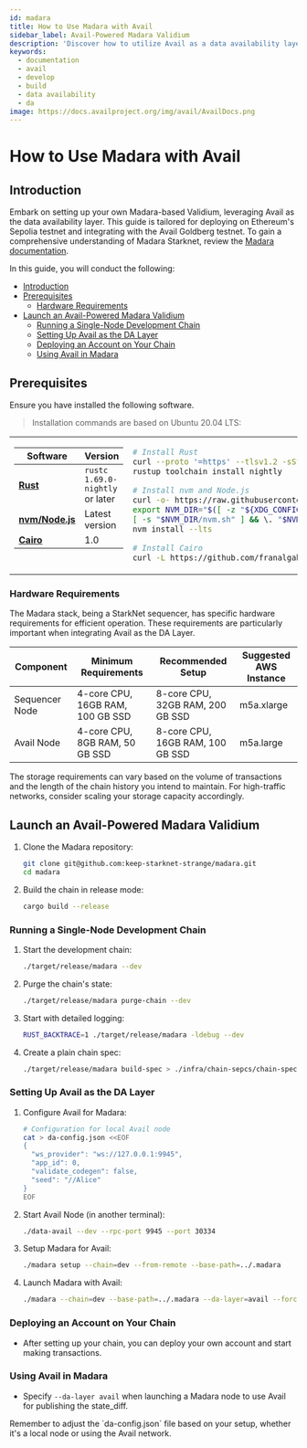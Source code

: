 ```yaml
---
id: madara
title: How to Use Madara with Avail
sidebar_label: Avail-Powered Madara Validium
description: 'Discover how to utilize Avail as a data availability layer to build a Substrate-based Validium with Madara.'
keywords:
  - documentation
  - avail
  - develop
  - build
  - data availability
  - da
image: https://docs.availproject.org/img/avail/AvailDocs.png
---
```


# How to Use Madara with Avail

## Introduction

Embark on setting up your own Madara-based Validium, leveraging Avail as the data availability layer. This guide is tailored for deploying on Ethereum's Sepolia testnet and integrating with the Avail Goldberg testnet. To gain a comprehensive understanding of Madara Starknet, review the [<ins>Madara documentation</ins>](https://docs.madara.zone/).

In this guide, you will conduct the following:

- [Introduction](#introduction)
- [Prerequisites](#prerequisites)
  - [Hardware Requirements](#hardware-requirements)
- [Launch an Avail-Powered Madara Validium](#launch-an-avail-powered-madara-validium)
  - [Running a Single-Node Development Chain](#running-a-single-node-development-chain)
  - [Setting Up Avail as the DA Layer](#setting-up-avail-as-the-da-layer)
  - [Deploying an Account on Your Chain](#deploying-an-account-on-your-chain)
  - [Using Avail in Madara](#using-avail-in-madara)

## Prerequisites

Ensure you have installed the following software.

> Installation commands are based on Ubuntu 20.04 LTS:

<table>
  <tr>
    <td valign="top">

| Software                                                     | Version                         |
| ------------------------------------------------------------ | ------------------------------- |
| [**Rust**](https://www.rust-lang.org/)                       | `rustc 1.69.0-nightly` or later |
| [**nvm/Node.js**](https://github.com/nvm-sh/nvm)             | Latest version                  |
| [**Cairo**](https://www.cairo-lang.org/docs/quickstart.html) | 1.0                             |

</td>
<td valign="top">

```bash
# Install Rust
curl --proto '=https' --tlsv1.2 -sSf https://sh.rustup.rs | sh
rustup toolchain install nightly

# Install nvm and Node.js
curl -o- https://raw.githubusercontent.com/nvm-sh/nvm/v0.39.3/install.sh | bash
export NVM_DIR="$([ -z "${XDG_CONFIG_HOME-}" ] && printf %s "${HOME}/.nvm" || printf %s "${XDG_CONFIG_HOME}/nvm")"
[ -s "$NVM_DIR/nvm.sh" ] && \. "$NVM_DIR/nvm.sh" # This loads nvm
nvm install --lts

# Install Cairo
curl -L https://github.com/franalgaba/cairo-installer/raw/main/bin/cairo-installer | bash
```

</td>
  </tr>
</table>

### Hardware Requirements

The Madara stack, being a StarkNet sequencer, has specific hardware requirements for efficient operation. These requirements are particularly important when integrating Avail as the DA Layer.

| Component      | Minimum Requirements             | Recommended Setup                | Suggested AWS Instance |
| -------------- | -------------------------------- | -------------------------------- | ---------------------- |
| Sequencer Node | 4-core CPU, 16GB RAM, 100 GB SSD | 8-core CPU, 32GB RAM, 200 GB SSD | m5a.xlarge             |
| Avail Node     | 4-core CPU, 8GB RAM, 50 GB SSD   | 8-core CPU, 16GB RAM, 100 GB SSD | m5a.large              |

<Callout type="info">
The storage requirements can vary based on the volume of transactions and the length of the chain history you intend to maintain. For high-traffic networks, consider scaling your storage capacity accordingly.
</Callout>

## Launch an Avail-Powered Madara Validium

1. Clone the Madara repository:

   ```bash
   git clone git@github.com:keep-starknet-strange/madara.git
   cd madara
   ```

2. Build the chain in release mode:

   ```bash
   cargo build --release
   ```

### Running a Single-Node Development Chain

1. Start the development chain:

   ```bash
   ./target/release/madara --dev
   ```

2. Purge the chain's state:

   ```bash
   ./target/release/madara purge-chain --dev
   ```

3. Start with detailed logging:

   ```bash
   RUST_BACKTRACE=1 ./target/release/madara -ldebug --dev
   ```

4. Create a plain chain spec:

   ```bash
   ./target/release/madara build-spec > ./infra/chain-sepcs/chain-spec-plain.json
   ```

### Setting Up Avail as the DA Layer

1. Configure Avail for Madara:

   ```bash
   # Configuration for local Avail node
   cat > da-config.json <<EOF
   {
     "ws_provider": "ws://127.0.0.1:9945",
     "app_id": 0,
     "validate_codegen": false,
     "seed": "//Alice"
   }
   EOF
   ```

2. Start Avail Node (in another terminal):

   ```bash
   ./data-avail --dev --rpc-port 9945 --port 30334
   ```

3. Setup Madara for Avail:

   ```bash
   ./madara setup --chain=dev --from-remote --base-path=../.madara
   ```

4. Launch Madara with Avail:

   ```bash
   ./madara --chain=dev --base-path=../.madara --da-layer=avail --force-authoring --alice
   ```

### Deploying an Account on Your Chain

- After setting up your chain, you can deploy your own account and start making transactions.

### Using Avail in Madara

- Specify `--da-layer avail` when launching a Madara node to use Avail for publishing the state_diff.

<Callout>
Remember to adjust the `da-config.json` file based on your setup, whether it's a local node or using the Avail network.
</Callout>